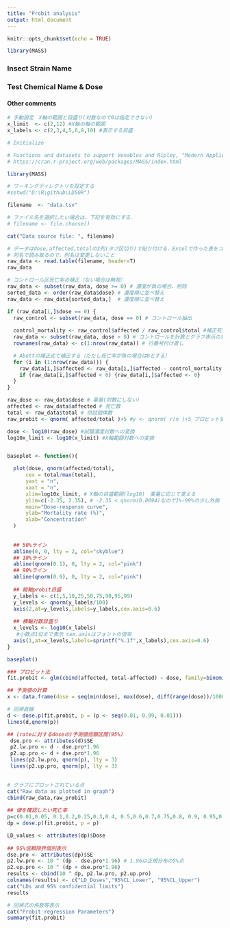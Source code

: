 ```yaml
---
title: "Probit analysis"
output: html_document
---
```

```r
knitr::opts_chunk$set(echo = TRUE)

library(MASS)
```

<!-- 
レポートに何か表示させるには，白い背景のところに#(半角空ける)の後に続けて書く
改行する時は1行空行を作る（下記参照）
-->

### Insect Strain Name

### Test Chemical Name & Dose

#### Other comments



```r
# 手動設定　X軸の範囲と目盛り(対数なので0は指定できない)
x_limit  <- c(2,12) #X軸の軸の範囲
x_labels <- c(2,3,4,5,6,8,10) #表示する目盛

```



```r
# Initialize

# Functions and datasets to support Venables and Ripley, "Modern Applied Statistics with S" (4th edition, 2002).
# https://cran.r-project.org/web/packages/MASS/index.html

library(MASS)

# ワーキングディレクトリを設定する
#setwd("D:\R\github\LD50R")

```


```r


filename  <- "data.tsv"

# ファイル名を選択したい場合は，下記を有効にする．
# filename <- file.choose()

cat("Data source file: ", filename)

# データはdose,affected,totalの3列(タブ区切り)で貼り付ける．Excelで作った表をコピペでも可能
# 列名で読み取るので，列名は変更しないこと
raw_data <- read.table(filename, header=T)
raw_data

# コントロール区死亡率の補正（ない場合は無視）
raw_data <- subset(raw_data, dose >= 0) # 濃度が負の場合、削除
sorted_data <- order(raw_data$dose) # 濃度順に並べ替え
raw_data <- raw_data[sorted_data,]  # 濃度順に並べ替え

if (raw_data[1,]$dose == 0) {
  raw_control <- subset(raw_data, dose == 0) # コントロール抽出
  
  control_mortality <- raw_control$affected / raw_control$total #補正死亡率計算
  raw_data <- subset(raw_data, dose > 0) # コントロールを計算とグラフ表示の対象から除外
  rownames(raw_data) <- c(1:nrow(raw_data)) # 行番号付け直し

  # Abottの補正式で補正する（ただし死亡率が負の場合は0とする）
  for (i in (1:nrow(raw_data))) {
    raw_data[i,]$affected <- raw_data[i,]$affected - control_mortality * raw_data[1,]$total
    if (raw_data[i,]$affected < 0) {raw_data[i,]$affected <- 0}
  }
}

raw_dose <- raw_data$dose # 薬量(対数にしない)
affected <- raw_data$affected # 死亡数
total <- raw_data$total # 供試個体数
raw_probit <- qnorm( affected/total )+5 #y <- qnorm( r/n )+5 プロビット変換

```



```r

dose <- log10(raw_dose) #試験濃度対数への変換
log10x_limit <- log10(x_limit) #X軸範囲対数への変換


baseplot <- function(){

  plot(dose, qnorm(affected/total),
      cex = total/max(total),
      yaxt = "n",
      xaxt = "n",
      xlim=log10x_limit, # X軸の目盛範囲(log10)　薬量に応じて変える
      ylim=c(-2.35, 2.35), # -2.35 < qnorm(0.0094)なので1%-99%の少し外側
      main="Dose-response curve",
      ylab="Mortality rate (%)",
      xlab="Concentration"
  )
  
    
  ## 50%ライン
  abline(0, 0, lty = 2, col="skyblue")
  ## 10%ライン
  abline(qnorm(0.1), 0, lty = 2, col="pink") 
  ## 90%ライン
  abline(qnorm(0.9), 0, lty = 2, col="pink")
  
  ## 縦軸probit目盛
  y_labels <- c(1,5,10,25,50,75,90,95,99)
  y_levels <- qnorm(y_labels/100)
  axis(2,at=y_levels,labels=y_labels,cex.axis=0.6)
  
  ## 横軸対数目盛り
  x_levels <- log10(x_labels)
   #小数点1位まで表示 cex.axisはフォントの倍率
  axis(1,at=x_levels,labels=sprintf("%.1f",x_labels),cex.axis=0.6)
}

baseplot()

### プロビット法
fit.probit <- glm(cbind(affected, total-affected) ~ dose, family=binomial(probit)) 

## 予測値の計算
x <- data.frame(dose = seq(min(dose), max(dose), diff(range(dose))/1000))

# 回帰直線
d <- dose.p(fit.probit, p = (p <- seq(0.01, 0.99, 0.01)))
lines(d,qnorm(p))

## (rateに対するdoseの)予測値信頼区間(95%)
 dse.pro <- attributes(d)$SE
 p2.lw.pro <- d - dse.pro*1.96
 p2.up.pro <- d + dse.pro*1.96
 lines(p2.lw.pro, qnorm(p), lty = 3)
 lines(p2.up.pro, qnorm(p), lty = 3)
 
```

```r



# グラフにプロットされている点
cat("Raw data as plotted in graph")
cbind(raw_data,raw_probit)
 
## 値を確認したい死亡率
p=c(0.01,0.05, 0.1,0.2,0.25,0.3,0.4, 0.5,0.6,0.7,0.75,0.8, 0.9, 0.95,0.99)
dp = dose.p(fit.probit, p = p)

LD_values <- attributes(dp)$Dose
  
## 95%信頼限界個別表示
dse.pro <- attributes(dp)$SE
p2.lw.pro <- 10 ^ (dp - dse.pro*1.96) # 1.96は正規分布の5%点
p2.up.pro <- 10 ^ (dp + dse.pro*1.96) 
results <- cbind(10 ^ dp, p2.lw.pro, p2.up.pro)
colnames(results) <- c("LD_Doses","95%CL_Lower", "95%CL_Upper")
cat("LDs and 95% confidential limits")
results

# 回帰式の係数等表示
cat("Probit regression Parameters")
summary(fit.probit)

```

